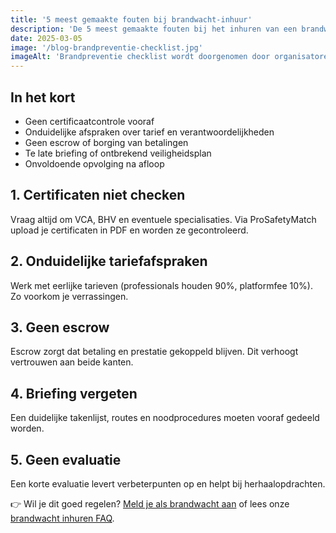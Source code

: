 ```yaml
---
title: '5 meest gemaakte fouten bij brandwacht-inhuur'
description: 'De 5 meest gemaakte fouten bij het inhuren van een brandwacht en hoe je ze voorkomt met eerlijke tarieven en certificaatcontrole.'
date: 2025-03-05
image: '/blog-brandpreventie-checklist.jpg'
imageAlt: 'Brandpreventie checklist wordt doorgenomen door organisatoren'
---
```


## In het kort

- Geen certificaatcontrole vooraf
- Onduidelijke afspraken over tarief en verantwoordelijkheden
- Geen escrow of borging van betalingen
- Te late briefing of ontbrekend veiligheidsplan
- Onvoldoende opvolging na afloop

## 1. Certificaten niet checken

Vraag altijd om VCA, BHV en eventuele specialisaties. Via ProSafetyMatch upload je certificaten in PDF en worden ze gecontroleerd.

## 2. Onduidelijke tariefafspraken

Werk met eerlijke tarieven (professionals houden 90%, platformfee 10%). Zo voorkom je verrassingen.

## 3. Geen escrow

Escrow zorgt dat betaling en prestatie gekoppeld blijven. Dit verhoogt vertrouwen aan beide kanten.

## 4. Briefing vergeten

Een duidelijke takenlijst, routes en noodprocedures moeten vooraf gedeeld worden.

## 5. Geen evaluatie

Een korte evaluatie levert verbeterpunten op en helpt bij herhaalopdrachten.

👉 Wil je dit goed regelen? [Meld je als brandwacht aan](https://forms.gle/nKrkzY5c145LM5y87) of lees onze [brandwacht inhuren FAQ](https://www.probrandwacht.nl/faq).
